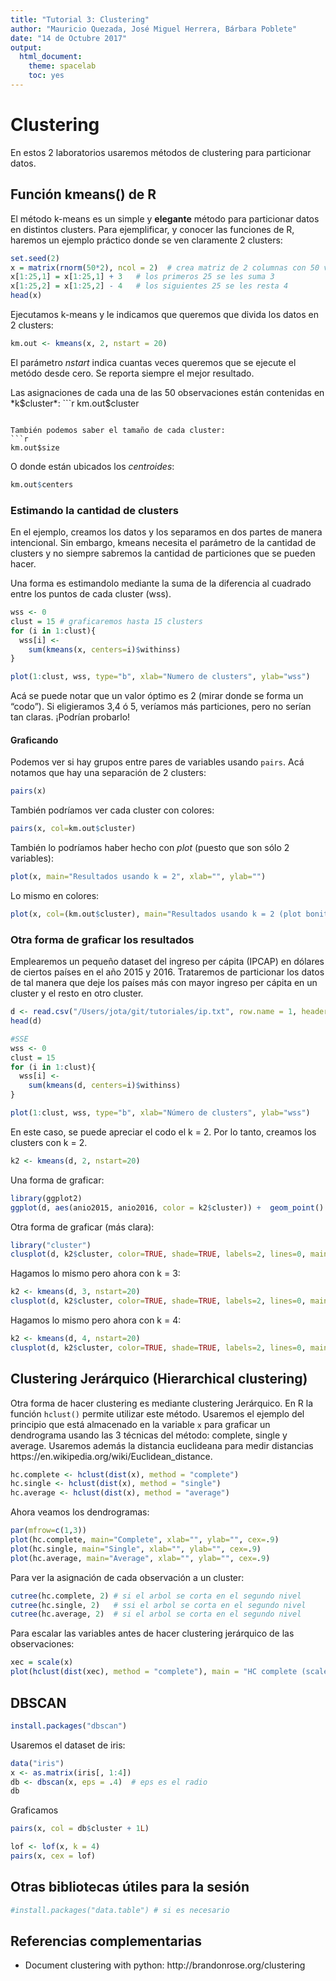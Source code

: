 ```yaml
---
title: "Tutorial 3: Clustering"
author: "Mauricio Quezada, José Miguel Herrera, Bárbara Poblete"
date: "14 de Octubre 2017"
output: 
  html_document: 
    theme: spacelab
    toc: yes
---
```


# Clustering

En estos 2 laboratorios usaremos métodos de clustering para particionar datos.  

## Función kmeans() de R

El método k-means es un simple y **elegante** método para particionar datos en distintos clusters. Para ejemplificar, y conocer las funciones de R, haremos un ejemplo práctico donde se ven claramente 2 clusters:

```r
set.seed(2)
x = matrix(rnorm(50*2), ncol = 2)  # crea matriz de 2 columnas con 50 valores c/u aleatoriamente
x[1:25,1] = x[1:25,1] + 3   # los primeros 25 se les suma 3
x[1:25,2] = x[1:25,2] - 4   # los siguientes 25 se les resta 4
head(x)
```

Ejecutamos k-means y le indicamos que queremos que divida los datos en 2 clusters:
```r
km.out <- kmeans(x, 2, nstart = 20)
```

El parámetro *nstart* indica cuantas veces queremos que se ejecute el metódo desde cero. Se reporta siempre el mejor resultado.

Las asignaciones de cada una de las 50 observaciones están contenidas en *k$cluster*:
```r
km.out$cluster
```

También podemos saber el tamaño de cada cluster:
```r
km.out$size
```

O donde están ubicados los *centroides*:
```r
km.out$centers
```


### Estimando la cantidad de clusters

En el ejemplo, creamos los datos y los separamos en dos partes de manera intencional. Sin embargo, kmeans necesita el parámetro de la cantidad de clusters y no siempre sabremos la cantidad de particiones que se pueden hacer. 

Una forma es estimandolo mediante la suma de la diferencia al cuadrado entre los puntos de cada cluster (wss). 

```r
wss <- 0
clust = 15 # graficaremos hasta 15 clusters
for (i in 1:clust){
  wss[i] <-
    sum(kmeans(x, centers=i)$withinss)
}

plot(1:clust, wss, type="b", xlab="Numero de clusters", ylab="wss")
```

Acá se puede notar que un valor óptimo es 2 (mirar donde se forma un "codo"). Si eligieramos 3,4 ó 5, veríamos más particiones, pero no serían tan claras. ¡Podrían probarlo!



#### Graficando

Podemos ver si hay grupos entre pares de variables usando `pairs`. Acá notamos que hay una separación de 2 clusters:
```r
pairs(x)
```

También podríamos ver cada cluster con colores:
```r
pairs(x, col=km.out$cluster)
```


También lo podríamos haber hecho con *plot* (puesto que son sólo 2 variables):
```r
plot(x, main="Resultados usando k = 2", xlab="", ylab="")
```

Lo mismo en colores: 
```r
plot(x, col=(km.out$cluster), main="Resultados usando k = 2 (plot bonito)", xlab="", ylab="", pch=20, cex=2)
```





### Otra forma de graficar los resultados

Emplearemos un pequeño dataset del ingreso per cápita (IPCAP) en dólares de ciertos países en el año 2015 y 2016. Trataremos de particionar los datos de tal manera que deje los países más con mayor ingreso per cápita en un cluster y el resto en otro cluster.  

```r
d <- read.csv("/Users/jota/git/tutoriales/ip.txt", row.name = 1, header = T)
head(d)

#SSE
wss <- 0
clust = 15
for (i in 1:clust){
  wss[i] <-
    sum(kmeans(d, centers=i)$withinss)
}

plot(1:clust, wss, type="b", xlab="Número de clusters", ylab="wss")
```

En este caso, se puede apreciar el codo el k = 2. Por lo tanto, creamos los clusters con k = 2. 
```r
k2 <- kmeans(d, 2, nstart=20)
```

Una forma de graficar: 

```r
library(ggplot2)
ggplot(d, aes(anio2015, anio2016, color = k2$cluster)) +  geom_point() 
```

Otra forma de graficar (más clara): 

```r
library("cluster")
clusplot(d, k2$cluster, color=TRUE, shade=TRUE, labels=2, lines=0, main="IPCAP (k=2)")
```


Hagamos lo mismo pero ahora con k = 3:

```r
k2 <- kmeans(d, 3, nstart=20)
clusplot(d, k2$cluster, color=TRUE, shade=TRUE, labels=2, lines=0, main="IPCAP (k=3)")
```


Hagamos lo mismo pero ahora con k = 4:


```r
k2 <- kmeans(d, 4, nstart=20)
clusplot(d, k2$cluster, color=TRUE, shade=TRUE, labels=2, lines=0, main="IPCAP (k=4)")
```


## Clustering Jerárquico (Hierarchical clustering)

Otra forma de hacer clustering es mediante clustering Jerárquico. En R la función `hclust()` permite utilizar este método. Usaremos el ejemplo del principio que está almacenado en la variable `x` para graficar un dendrograma usando las 3 técnicas del método: complete, single y average. Usaremos además la distancia euclideana para medir distancias https://en.wikipedia.org/wiki/Euclidean_distance. 

```r
hc.complete <- hclust(dist(x), method = "complete")
hc.single <- hclust(dist(x), method = "single")
hc.average <- hclust(dist(x), method = "average")
```

Ahora veamos los dendrogramas:
```r
par(mfrow=c(1,3))
plot(hc.complete, main="Complete", xlab="", ylab="", cex=.9)
plot(hc.single, main="Single", xlab="", ylab="", cex=.9)
plot(hc.average, main="Average", xlab="", ylab="", cex=.9)
```


Para ver la asignación de cada observación a un cluster:

```r
cutree(hc.complete, 2) # si el arbol se corta en el segundo nivel
cutree(hc.single, 2)   # ssi el arbol se corta en el segundo nivel
cutree(hc.average, 2)  # si el arbol se corta en el segundo nivel
```


Para escalar las variables antes de hacer clustering jerárquico de las observaciones:

```r
xec = scale(x)
plot(hclust(dist(xec), method = "complete"), main = "HC complete (scaled features)")
```


## DBSCAN

```r
install.packages("dbscan")
```


Usaremos el dataset de iris:

```r
data("iris")
x <- as.matrix(iris[, 1:4])
db <- dbscan(x, eps = .4)  # eps es el radio
db
```

Graficamos
```r
pairs(x, col = db$cluster + 1L)
```


```r
lof <- lof(x, k = 4)
pairs(x, cex = lof)
```

## Otras bibliotecas útiles para la sesión

```r
#install.packages("data.table") # si es necesario
```


## Referencias complementarias

* Document clustering with python:  http://brandonrose.org/clustering

